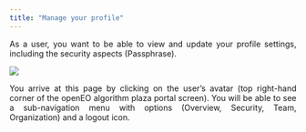 ```yaml
---
title: "Manage your profile"
---
```


<div style="text-align: justify">

As a user, you want to be able to view and update your profile settings, including the security aspects (Passphrase).

![](../_images/Organization.png)

You arrive at this page by clicking on the user's avatar (top right-hand corner of the openEO algorithm plaza portal screen). 
You will be able to see a sub-navigation menu with options (Overview, Security, Team, Organization) and a logout icon.

</div>